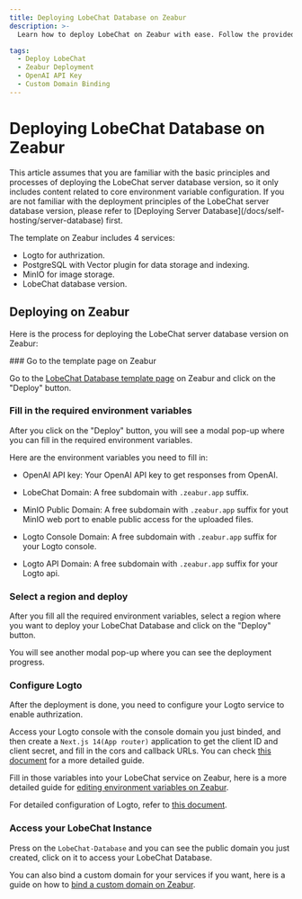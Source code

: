 ```yaml
---
title: Deploying LobeChat Database on Zeabur
description: >-
  Learn how to deploy LobeChat on Zeabur with ease. Follow the provided steps to set up your chat application seamlessly.

tags:
  - Deploy LobeChat
  - Zeabur Deployment
  - OpenAI API Key
  - Custom Domain Binding
---
```


# Deploying LobeChat Database on Zeabur

<Callout type="info">
  This article assumes that you are familiar with the basic principles and processes of deploying
  the LobeChat server database version, so it only includes content related to core environment
  variable configuration. If you are not familiar with the deployment principles of the LobeChat
  server database version, please refer to [Deploying Server
  Database](/docs/self-hosting/server-database) first.
</Callout>

The template on Zeabur includes 4 services:

- Logto for authrization.
- PostgreSQL with Vector plugin for data storage and indexing.
- MinIO for image storage.
- LobeChat database version.

## Deploying on Zeabur

Here is the process for deploying the LobeChat server database version on Zeabur:

<Steps>
  ### Go to the template page on Zeabur

  Go to the [LobeChat Database template page](https://zeabur.com/templates/RRSPSD) on Zeabur and click on the "Deploy" button.

  ### Fill in the required environment variables

  After you click on the "Deploy" button, you will see a modal pop-up where you can fill in the required environment variables.

  Here are the environment variables you need to fill in:

  - OpenAI API key: Your OpenAI API key to get responses from OpenAI.

  - LobeChat Domain: A free subdomain with `.zeabur.app` suffix.

  - MinIO Public Domain: A free subdomain with `.zeabur.app` suffix for yout MinIO web port to enable public access for the uploaded files.

  - Logto Console Domain: A free subdomain with `.zeabur.app` suffix for your Logto console.

  - Logto API Domain: A free subdomain with `.zeabur.app` suffix for your Logto api.

  ### Select a region and deploy

  After you fill all the required environment variables, select a region where you want to deploy your LobeChat Database and click on the "Deploy" button.

  You will see another modal pop-up where you can see the deployment progress.

  ### Configure Logto

  After the deployment is done, you need to configure your Logto service to enable authrization.

  Access your Logto console with the console domain you just binded, and then create a `Next.js 14(App router)` application to get the client ID and client secret, and fill in the cors and callback URLs. You can check [this document](../advanced/auth.mdx) for a more detailed guide.

  Fill in those variables into your LobeChat service on Zeabur, here is a more detailed guide for [editing environment variables on Zeabur](https://zeabur.com/docs/deploy/variables).

  For detailed configuration of Logto, refer to [this document](/docs/self-hosting/advanced/auth/next-auth/logto).

  ### Access your LobeChat Instance

  Press on the `LobeChat-Database` and you can see the public domain you just created, click on it to access your LobeChat Database.

  You can also bind a custom domain for your services if you want, here is a guide on how to [bind a custom domain on Zeabur](https://zeabur.com/docs/deploy/domain-binding).
</Steps>
